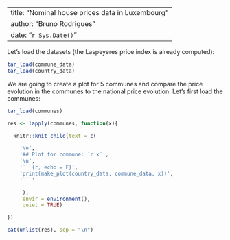 
---
title: "Nominal house prices data in Luxembourg"
author: "Bruno Rodrigues"
date: "`r Sys.Date()`"
---


Let’s load the datasets (the Laspeyeres price index is already computed):

```r
tar_load(commune_data)
tar_load(country_data)
```

We are going to create a plot for 5 communes and compare the price evolution in the communes
to the national price evolution. Let’s first load the communes:

```r
tar_load(communes)
```

```r
res <- lapply(communes, function(x){

  knitr::knit_child(text = c(

    '\n',
    '## Plot for commune: `r x`',
    '\n',
    '```{r, echo = F}',
    'print(make_plot(country_data, commune_data, x))',
    '```'

     ),
     envir = environment(),
     quiet = TRUE)

})

cat(unlist(res), sep = "\n")

```
